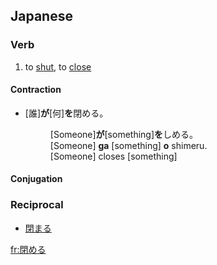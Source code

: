 ==Japanese==
{{ja-kanjitab|閉}}

===Verb===
{{ja-verb|kk|tr=trans|type=2|hira=しめる|rom=shimeru}}

# to [[shut]], to [[close]]

====Contraction====
*[誰]'''が'''[何]'''を'''閉める。
*:[Someone]'''が'''[something]'''を'''しめる。
*:[Someone] '''ga''' [something] '''o''' shimeru.
*:[Someone] closes [something]

====Conjugation====
{{ja-ichi|閉め|しめ|shime}}

===Reciprocal===
{{rfc-header|Reciprocal}}
*[[閉まる]]

[[fr:閉める]]